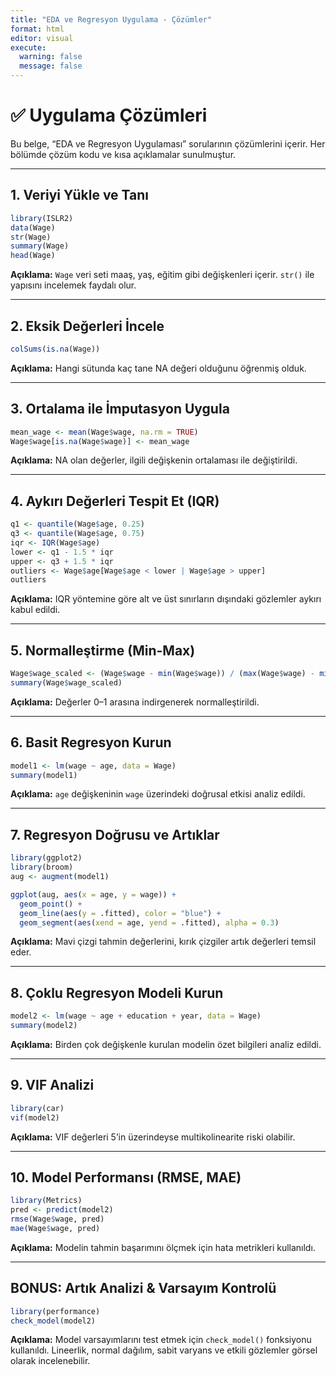 ```yaml
---
title: "EDA ve Regresyon Uygulama - Çözümler"
format: html
editor: visual
execute:
  warning: false
  message: false
---
```


# ✅ Uygulama Çözümleri

Bu belge, "EDA ve Regresyon Uygulaması" sorularının çözümlerini içerir. Her bölümde çözüm kodu ve kısa açıklamalar sunulmuştur.

------------------------------------------------------------------------

## 1. Veriyi Yükle ve Tanı

```r
library(ISLR2)
data(Wage)
str(Wage)
summary(Wage)
head(Wage)
```

**Açıklama:** `Wage` veri seti maaş, yaş, eğitim gibi değişkenleri içerir. `str()` ile yapısını incelemek faydalı olur.

------------------------------------------------------------------------

## 2. Eksik Değerleri İncele

```r
colSums(is.na(Wage))
```

**Açıklama:** Hangi sütunda kaç tane NA değeri olduğunu öğrenmiş olduk.

------------------------------------------------------------------------

## 3. Ortalama ile İmputasyon Uygula

```r
mean_wage <- mean(Wage$wage, na.rm = TRUE)
Wage$wage[is.na(Wage$wage)] <- mean_wage
```

**Açıklama:** NA olan değerler, ilgili değişkenin ortalaması ile değiştirildi.

------------------------------------------------------------------------

## 4. Aykırı Değerleri Tespit Et (IQR)

```r
q1 <- quantile(Wage$age, 0.25)
q3 <- quantile(Wage$age, 0.75)
iqr <- IQR(Wage$age)
lower <- q1 - 1.5 * iqr
upper <- q3 + 1.5 * iqr
outliers <- Wage$age[Wage$age < lower | Wage$age > upper]
outliers
```

**Açıklama:** IQR yöntemine göre alt ve üst sınırların dışındaki gözlemler aykırı kabul edildi.

------------------------------------------------------------------------

## 5. Normalleştirme (Min-Max)

```r
Wage$wage_scaled <- (Wage$wage - min(Wage$wage)) / (max(Wage$wage) - min(Wage$wage))
summary(Wage$wage_scaled)
```

**Açıklama:** Değerler 0–1 arasına indirgenerek normalleştirildi.

------------------------------------------------------------------------

## 6. Basit Regresyon Kurun

```r
model1 <- lm(wage ~ age, data = Wage)
summary(model1)
```

**Açıklama:** `age` değişkeninin `wage` üzerindeki doğrusal etkisi analiz edildi.

------------------------------------------------------------------------

## 7. Regresyon Doğrusu ve Artıklar

```r
library(ggplot2)
library(broom)
aug <- augment(model1)

ggplot(aug, aes(x = age, y = wage)) +
  geom_point() +
  geom_line(aes(y = .fitted), color = "blue") +
  geom_segment(aes(xend = age, yend = .fitted), alpha = 0.3)
```

**Açıklama:** Mavi çizgi tahmin değerlerini, kırık çizgiler artık değerleri temsil eder.

------------------------------------------------------------------------

## 8. Çoklu Regresyon Modeli Kurun

```r
model2 <- lm(wage ~ age + education + year, data = Wage)
summary(model2)
```

**Açıklama:** Birden çok değişkenle kurulan modelin özet bilgileri analiz edildi.

------------------------------------------------------------------------

## 9. VIF Analizi

```r
library(car)
vif(model2)
```

**Açıklama:** VIF değerleri 5'in üzerindeyse multikolinearite riski olabilir.

------------------------------------------------------------------------

## 10. Model Performansı (RMSE, MAE)

```r
library(Metrics)
pred <- predict(model2)
rmse(Wage$wage, pred)
mae(Wage$wage, pred)
```

**Açıklama:** Modelin tahmin başarımını ölçmek için hata metrikleri kullanıldı.

------------------------------------------------------------------------

## BONUS: Artık Analizi & Varsayım Kontrolü

```r
library(performance)
check_model(model2)
```

**Açıklama:** Model varsayımlarını test etmek için `check_model()` fonksiyonu kullanıldı. Lineerlik, normal dağılım, sabit varyans ve etkili gözlemler görsel olarak incelenebilir.
